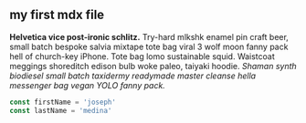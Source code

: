
<section className="mdx-page">

## my first mdx file

**Helvetica vice post-ironic schlitz.** Try-hard mlkshk enamel pin craft beer, small batch bespoke salvia mixtape tote bag viral 3 wolf moon fanny pack hell of church-key iPhone. Tote bag lomo sustainable squid. Waistcoat meggings shoreditch edison bulb woke paleo, taiyaki hoodie. _Shaman synth biodiesel small batch taxidermy readymade master cleanse hella messenger bag vegan YOLO fanny pack._

<div className="code">
  
  ```js 
  const firstName = 'joseph' 
  const lastName = 'medina' 
  ```

</div>

</section>
